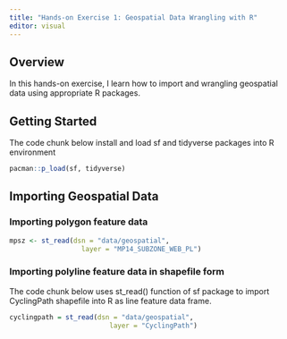 ```yaml
---
title: "Hands-on Exercise 1: Geospatial Data Wrangling with R"
editor: visual
---
```


## Overview

In this hands-on exercise, I learn how to import and wrangling geospatial data using appropriate R packages.

## Getting Started

The code chunk below install and load sf and tidyverse packages into R environment

```r
pacman::p_load(sf, tidyverse)
```

## Importing Geospatial Data

### Importing polygon feature data

```r
mpsz <- st_read(dsn = "data/geospatial", 
                  layer = "MP14_SUBZONE_WEB_PL")
```

### Importing polyline feature data in shapefile form

The code chunk below uses st_read() function of sf package to import CyclingPath shapefile into R as line feature data frame.

```r
cyclingpath = st_read(dsn = "data/geospatial", 
                         layer = "CyclingPath")
```
